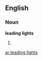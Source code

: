 ==English==

===Noun===
'''leading lights'''

# {{plural of|[[leading light]]}}

[[ar:leading lights]]